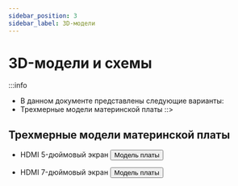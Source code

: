 ```yaml
---
sidebar_position: 3
sidebar_label: 3D-модели
---
```




# 3D-модели и схемы

:::info
* В данном документе представлены следующие варианты:
* Трехмерные модели материнской платы
::>



## Трехмерные модели материнской платы
* HDMI 5-дюймовый экран
    <Button variant="contained" disableElevation href="https://cdn.mellow.klipper.cn/STEP/FLY-new5-HDMI.step">Модель платы</Button>

* HDMI 7-дюймовый экран
    <Button variant="contained" disableElevation href="https://cdn.mellow.klipper.cn/STEP/FLY-new7-HDMI.step">Модель платы</Button>
